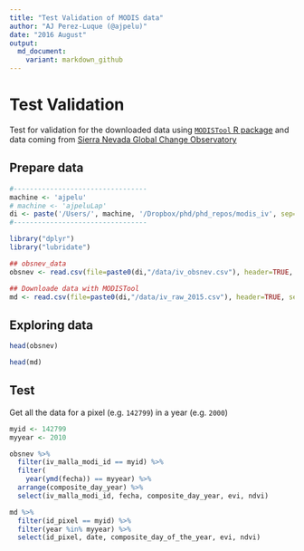 ```yaml
---
title: "Test Validation of MODIS data"
author: "AJ Perez-Luque (@ajpelu)"
date: "2016 August"
output:  
  md_document:
    variant: markdown_github
---
```


# Test Validation 
Test for validation for the downloaded data using [`MODISTool` R package](https://cran.r-project.org/web/packages/MODISTools/index.html) and data coming from [Sierra Nevada Global Change Observatory](https://obsnev.es) 

## Prepare data 
```r
#---------------------------------
machine <- 'ajpelu'
# machine <- 'ajpeluLap'
di <- paste('/Users/', machine, '/Dropbox/phd/phd_repos/modis_iv', sep='')
#---------------------------------
```

```r
library("dplyr")
library("lubridate")
```

```r
## obsnev_data 
obsnev <- read.csv(file=paste0(di,"/data/iv_obsnev.csv"), header=TRUE, sep=",")

## Downloade data with MODISTool 
md <- read.csv(file=paste0(di,"/data/iv_raw_2015.csv"), header=TRUE, sep=",")
```

## Exploring data 
```r
head(obsnev)
```

```r
head(md)
```

## Test 
Get all the data for a pixel (e.g. `142799`) in a year (e.g. `2000`)

```r
myid <- 142799 
myyear <- 2010 
```

```r
obsnev %>% 
  filter(iv_malla_modi_id == myid) %>%
  filter(
    year(ymd(fecha)) == myyear) %>% 
  arrange(composite_day_year) %>% 
  select(iv_malla_modi_id, fecha, composite_day_year, evi, ndvi)

md %>%
  filter(id_pixel == myid) %>%
  filter(year %in% myyear) %>% 
  select(id_pixel, date, composite_day_of_the_year, evi, ndvi)
```






